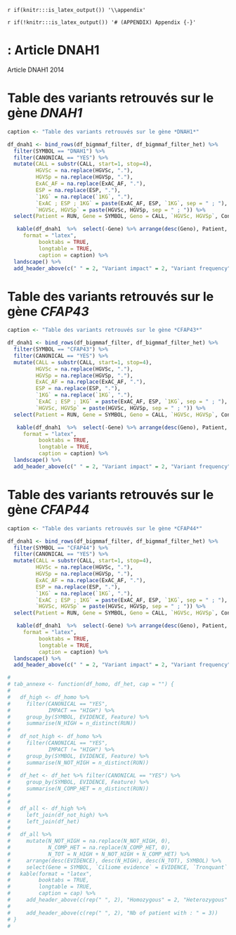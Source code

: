 `r if(knitr:::is_latex_output()) '\\appendix'`

`r if(!knitr:::is_latex_output()) '# (APPENDIX) Appendix {-}'` 

#  : Article DNAH1

Article DNAH1 2014


\newpage

# Table des variants retrouvés sur le gène *DNAH1*  

```r

caption <- "Table des variants retrouvés sur le gène *DNAH1*"

df_dnah1 <- bind_rows(df_bigmmaf_filter, df_bigmmaf_filter_het) %>%
  filter(SYMBOL == "DNAH1") %>%
  filter(CANONICAL == "YES") %>%
  mutate(CALL = substr(CALL, start=1, stop=4),
         HGVSc = na.replace(HGVSc, "."),
         HGVSp = na.replace(HGVSp, "."),
         ExAC_AF = na.replace(ExAC_AF, "."),
         ESP = na.replace(ESP, "."),
         `1KG` = na.replace(`1KG`, "."),
         `ExAC ; ESP ; 1KG` = paste(ExAC_AF, ESP, `1KG`, sep = " ; "),
         `HGVSc, HGVSp` = paste(HGVSc, HGVSp, sep = " ; ")) %>%
  select(Patient = RUN, Gene = SYMBOL, Geno = CALL, `HGVSc, HGVSp`, Consequence, `ExAC ; ESP ; 1KG`)

   kable(df_dnah1  %>%  select(-Gene) %>% arrange(desc(Geno), Patient, `HGVSc, HGVSp`),
     format = "latex",
          booktabs = TRUE,
          longtable = TRUE,
          caption = caption) %>%
  landscape() %>%
  add_header_above(c(" " = 2, "Variant impact" = 2, "Variant frequency"))

```

\newpage

# Table des variants retrouvés sur le gène *CFAP43*  

```r

caption <- "Table des variants retrouvés sur le gène *CFAP43*"

df_dnah1 <- bind_rows(df_bigmmaf_filter, df_bigmmaf_filter_het) %>%
  filter(SYMBOL == "CFAP43") %>%
  filter(CANONICAL == "YES") %>%
  mutate(CALL = substr(CALL, start=1, stop=4),
         HGVSc = na.replace(HGVSc, "."),
         HGVSp = na.replace(HGVSp, "."),
         ExAC_AF = na.replace(ExAC_AF, "."),
         ESP = na.replace(ESP, "."),
         `1KG` = na.replace(`1KG`, "."),
         `ExAC ; ESP ; 1KG` = paste(ExAC_AF, ESP, `1KG`, sep = " ; "),
         `HGVSc, HGVSp` = paste(HGVSc, HGVSp, sep = " ; ")) %>%
  select(Patient = RUN, Gene = SYMBOL, Geno = CALL, `HGVSc, HGVSp`, Consequence, `ExAC ; ESP ; 1KG`)

   kable(df_dnah1  %>%  select(-Gene) %>% arrange(desc(Geno), Patient, `HGVSc, HGVSp`),
     format = "latex",
          booktabs = TRUE,
          longtable = TRUE,
          caption = caption) %>%
  landscape() %>%
  add_header_above(c(" " = 2, "Variant impact" = 2, "Variant frequency"))

```

\newpage

# Table des variants retrouvés sur le gène *CFAP44*  


```r

caption <- "Table des variants retrouvés sur le gène *CFAP44*"

df_dnah1 <- bind_rows(df_bigmmaf_filter, df_bigmmaf_filter_het) %>%
  filter(SYMBOL == "CFAP44") %>%
  filter(CANONICAL == "YES") %>%
  mutate(CALL = substr(CALL, start=1, stop=4),
         HGVSc = na.replace(HGVSc, "."),
         HGVSp = na.replace(HGVSp, "."),
         ExAC_AF = na.replace(ExAC_AF, "."),
         ESP = na.replace(ESP, "."),
         `1KG` = na.replace(`1KG`, "."),
         `ExAC ; ESP ; 1KG` = paste(ExAC_AF, ESP, `1KG`, sep = " ; "),
         `HGVSc, HGVSp` = paste(HGVSc, HGVSp, sep = " ; ")) %>%
  select(Patient = RUN, Gene = SYMBOL, Geno = CALL, `HGVSc, HGVSp`, Consequence, `ExAC ; ESP ; 1KG`)

   kable(df_dnah1  %>%  select(-Gene) %>% arrange(desc(Geno), Patient, `HGVSc, HGVSp`),
     format = "latex",
          booktabs = TRUE,
          longtable = TRUE,
          caption = caption) %>%
  landscape() %>%
  add_header_above(c(" " = 2, "Variant impact" = 2, "Variant frequency"))

```

\newpage

```r
# 
# tab_annexe <- function(df_homo, df_het, cap = "") {
#   
#   df_high <- df_homo %>% 
#     filter(CANONICAL == "YES", 
#            IMPACT == "HIGH") %>%
#     group_by(SYMBOL, EVIDENCE, Feature) %>% 
#     summarise(N_HIGH = n_distinct(RUN))
#   
#   df_not_high <- df_homo %>% 
#     filter(CANONICAL == "YES", 
#            IMPACT != "HIGH") %>%
#     group_by(SYMBOL, EVIDENCE, Feature) %>% 
#     summarise(N_NOT_HIGH = n_distinct(RUN))
#   
#   df_het <- df_het %>% filter(CANONICAL == "YES") %>% 
#     group_by(SYMBOL, EVIDENCE, Feature) %>% 
#     summarise(N_COMP_HET = n_distinct(RUN))
#   
#   
#   df_all <- df_high %>%
#     left_join(df_not_high) %>%
#     left_join(df_het)
#   
#   df_all %>% 
#     mutate(N_NOT_HIGH = na.replace(N_NOT_HIGH, 0),
#            N_COMP_HET = na.replace(N_COMP_HET, 0),
#            N_TOT = N_HIGH + N_NOT_HIGH + N_COMP_HET) %>%
#     arrange(desc(EVIDENCE), desc(N_HIGH), desc(N_TOT), SYMBOL) %>%
#     select(Gene = SYMBOL, `Ciliome evidence` = EVIDENCE, `Tronquant` = N_HIGH, `Non tronquant` = N_NOT_HIGH,`>= 2 variants` = N_COMP_HET) %>%
#   kable(format = "latex",
#         booktabs = TRUE,
#         longtable = TRUE,
#         caption = cap) %>%
#     add_header_above(c(rep(" ", 2), "Homozygous" = 2, "Heterozygous" = 1)) %>%
#     
#     add_header_above(c(rep(" ", 2), "Nb of patient with : " = 3))
# }
# 

```
